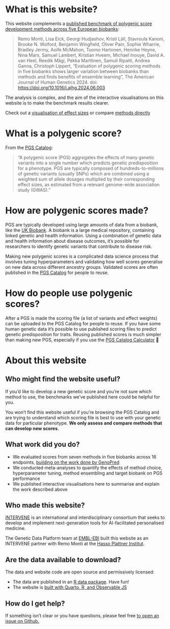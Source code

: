 # What is this website?

This website complements a [published benchmark of polygenic score development methods across five European biobanks](https://doi.org/10.1101/2023.11.20.23298215):

> Remo Monti, Lisa Eick, Georgi Hudjashov, Kristi Läll, Stavroula Kanoni, Brooke N. Wolford, Benjamin Wingfield, Oliver Pain, Sophie Wharrie, Bradley Jermy, Aoife McMahon, Tuomo Hartonen, Henrike Heyne, Nina Mars, Samuel Lambert, Kristian Hveem, Michael Inouye, David A. van Heel, Reedik Mägi, Pekka Marttinen, Samuli Ripatti, Andrea Ganna, Christoph Lippert, "Evaluation of polygenic scoring methods in five biobanks shows larger variation between biobanks than methods and finds benefits of ensemble learning", The American Journal of Human Genetics 2024. doi: [https://doi.org/10.1016/j.ajhg.2024.06.003](https://doi.org/10.1016/j.ajhg.2024.06.003)

The analysis is complex, and the aim of the interactive visualisations on this website is to make the benchmark results clearer.

::: {.callout-tip title="Get started"}
Check out a [visualisation of effect sizes](effect-sizes.qmd) or compare [methods directly](pairwise.qmd)
:::

# What is a polygenic score?

From the [PGS Catalog](https://www.pgscatalog.org):

> "A polygenic score (PGS) aggregates the effects of many genetic variants into a single number which predicts genetic predisposition for a phenotype. PGS are typically composed of hundreds-to-millions of genetic variants (usually SNPs) which are combined using a weighted sum of allele dosages multiplied by their corresponding effect sizes, as estimated from a relevant genome-wide association study (GWAS)."

# How are polygenic scores made?

PGS are typically developed using large amounts of data from a biobank, like the [UK Biobank](https://www.ukbiobank.ac.uk). A biobank is a large medical repository, containing linked genetic and health information. Using a combination of genetic data and health information about disease outcomes, it's possible for researchers to identify genetic variants that contribute to disease risk.

Making new polygenic scores is a complicated data science process that involves tuning hyperparameters and validating how well scores generalise on new data across different ancestry groups. Validated scores are often published in the [PGS Catalog](https://www.pgscatalog.org) for people to reuse.

# How do people use polygenic scores?

After a PGS is made the scoring file (a list of variants and effect weights) can be uploaded to the PGS Catalog for people to reuse. If you have some human genetic data it's possible to use published scoring files to predict genetic predisposition for traits. Reusing published scores is much simpler than making new PGS, especially if you use the [PGS Catalog Calculator](https://github.com/PGScatalog/pgsc_calc) 👀

# About this website

## Who might find the website useful?

If you'd like to develop a new genetic score and you're not sure which method to use, the benchmarks we've published here could be helpful for you.

You won't find this website useful if you're browsing the PGS Catalog and are trying to understand which scoring file is best to use with your genetic data for particular phenotype. **We only assess and compare methods that can develop new scores**.

## What work did you do?

-   We evaluated scores from seven methods in five biobanks across 16 endpoints, [building on the work done by GenoPred](https://opain.github.io/GenoPred/)
-   We conducted meta-analyses to quantify the effects of method choice, hyperparameter tuning, method ensembling and target biobank on PGS performance
-   We published interactive visualisations here to summarise and explain the work described above

## Who made this website?

[INTERVENE](https://www.interveneproject.eu/who-we-are) is an international and interdisciplinary consortium that seeks to develop and implement next-generation tools for AI-facilitated personalised medicine.

The Genetic Data Platform team at [EMBL-EBI](https://www.ebi.ac.uk/) built this website as an INTERVENE partner with Remo Monti at the [Hasso Plattner Institut](https://hpi.de).

## Are the data available to download?

The data and website code are open source and permissively licensed:

-   The data are published in an [R data package](https://github.com/intervene-EU-H2020/pgsCompaR). Have fun!
-   The website is [built with Quarto, R, and Observable JS](https://github.com/intervene-EU-H2020/pgs-method-compare)

## How do I get help?

If something isn't clear or you have questions, please feel free [to open an issue on Github.](https://github.com/intervene-EU-H2020/pgs-method-compare/issues/new)
